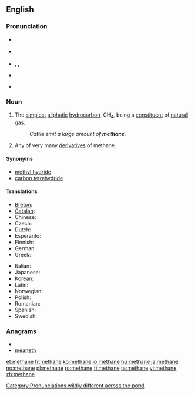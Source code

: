 {{also|méthane}}
==English==
{{wikipedia}}

===Pronunciation===
* {{a|Canada}} {{IPA|/ˈmɛθɛɪn/}}
* {{a|RP}} {{IPA|/ˈmiːθeɪn/}}
* {{a|US}} {{enPR|mĕth'ān}}, {{IPA|/ˈmɛθeɪn/}}, {{SAMPA|/"mETeIn/}}
* {{audio|en-uk-methane.ogg|Audio (UK)}}
* {{audio|en-us-methane.ogg|Audio (US)}}
*: {{rhymes|ɛθeɪn}}

===Noun===
{{en-noun|s|-}}

# {{organic compound|uncountable}} The [[simplest]] [[aliphatic]] [[hydrocarbon]], CH<sub>4</sub>, being a [[constituent]] of [[natural gas]].
#: ''Cattle emit a large amount of '''methane'''.''
# {{organic chemistry|countable}} Any of very many [[derivative]]s of methane.

====Synonyms====
* [[methyl hydride]] {{qualifier|appears in some chemistry literature}}
* [[carbon tetrahydride]] {{qualifier|rare|systematic name}}

====Translations====
{{trans-top|the compound CH<sub>4</sub>}}
* [[Breton]]: {{t-|br|metan|m|xs=Breton}}
* [[Catalan]]: {{t-|ca|metà|m}}
* Chinese: {{t|cmn|甲烷|sc=Hani}}
* Czech: {{t+|cs|metan|m}}
* Dutch: {{t+|nl|methaan|n}}
* Esperanto: {{t-|eo|metano|xs=Esperanto}}
* Finnish: {{t+|fi|metaani}}
* German: {{t+|de|Methan|n}}
* Greek: {{t+|el|μεθάνιο|n|tr=methánio}}
{{trans-mid}}
* Italian: {{t+|it|metano}}
* Japanese: {{t-|ja|メタン|tr=metan}}
* Korean: {{t|ko|메탄|tr=metan|sc=Hang}}
* Latin: {{t|la|methanum}}
* Norwegian: {{t+|no|metan|n}}
* Polish: {{t+|pl|metan|m}}
* Romanian: {{t+|ro|metan|n}}
* Spanish: {{t+|es|metano|m}}
* Swedish: {{t+|sv|metan|n}}
{{trans-bottom}}

===Anagrams===
* {{alphagram|aeehmnt}}
* [[meaneth#English|meaneth]]

[[Category:Pronunciations wildly different across the pond]]

[[et:methane]]
[[fr:methane]]
[[ko:methane]]
[[io:methane]]
[[hu:methane]]
[[ja:methane]]
[[no:methane]]
[[pl:methane]]
[[ro:methane]]
[[fi:methane]]
[[ta:methane]]
[[vi:methane]]
[[zh:methane]]